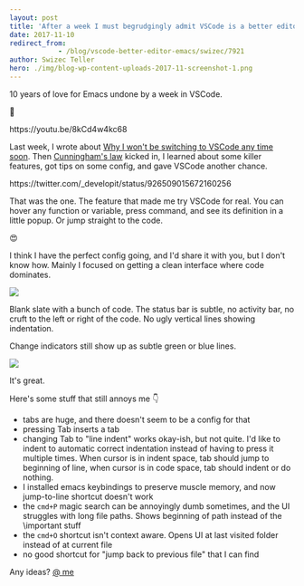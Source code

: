 ```yaml
---
layout: post
title: 'After a week I must begrudgingly admit VSCode is a better editor than Emacs'
date: 2017-11-10
redirect_from: 
            - /blog/vscode-better-editor-emacs/swizec/7921
author: Swizec Teller
hero: ./img/blog-wp-content-uploads-2017-11-screenshot-1.png
---
```

10 years of love for Emacs undone by a week in VSCode.



🤔



https&#x3A;//youtu.be/8kCd4w4kc68



Last week, I wrote about [Why I won't be switching to VSCode any time soon](https://swizec.com/blog/wont-be-switching-vscode/swizec/7898). Then [Cunningham's law](https://meta.wikimedia.org/wiki/Cunningham's_Law) kicked in, I learned about some killer features, got tips on some config, and gave VSCode another chance.



https&#x3A;//twitter.com/\_developit/status/926509015672160256



That was the one. The feature that made me try VSCode for real. You can hover any function or variable, press command, and see its definition in a little popup. Or jump straight to the code.



😍



I think I have the perfect config going, and I'd share it with you, but I don't know how. Mainly I focused on getting a clean interface where code dominates.



![](./img/blog-wp-content-uploads-2017-11-screenshot-1.png)



Blank slate with a bunch of code. The status bar is subtle, no activity bar, no cruft to the left or right of the code. No ugly vertical lines showing indentation.



Change indicators still show up as subtle green or blue lines.



![](./img/blog-wp-content-uploads-2017-11-screenshot-2.png)



It's great.



Here's some stuff that still annoys me 👇



- tabs are huge, and there doesn't seem to be a config for that
- pressing Tab inserts a tab
- changing Tab to "line indent" works okay-ish, but not quite. I'd like to indent to automatic correct indentation instead of having to press it multiple times. When cursor is in indent space, tab should jump to beginning of line, when cursor is in code space, tab should indent or do nothing.
- I installed emacs keybindings to preserve muscle memory, and now jump-to-line shortcut doesn't work
- the `cmd+P` magic search can be annoyingly dumb sometimes, and the UI struggles with long file paths. Shows beginning of path instead of the \\important stuff
- the `cmd+O` shortcut isn't context aware. Opens UI at last visited folder instead of at current file
- no good shortcut for "jump back to previous file" that I can find



Any ideas? [@ me](http://twitter.com/home?status=.@swizec%20you%20should%20try%20this%20for%20@code%20%F0%9F%91%89)